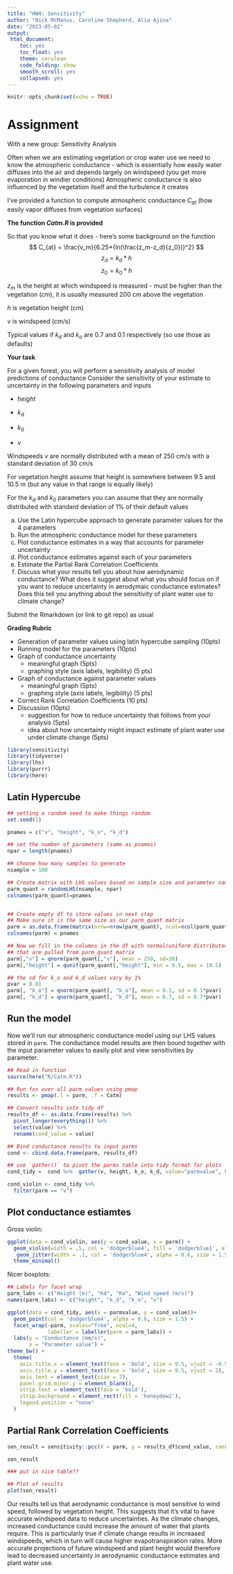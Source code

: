 ```yaml
---
title: "HW4: Sensitivity"
author: "Nick McManus, Caroline Shepherd, Alia Ajina"
date: "2023-05-02"
output: 
 html_document: 
    toc: yes
    toc_float: yes
    theme: cerulean
    code_folding: show
    smooth_scroll: yes
    collapsed: yes
---
```


```r
knitr::opts_chunk$set(echo = TRUE)
```

# Assignment

With a new group: Sensitivity Analysis

Often when we are estimating vegetation or crop water use we need to know the atmospheric conductance - which is essentially how easily water diffuses into the air and depends largely on windspeed (you get more evaporation in windier conditions) Atmospheric conductance is also influenced by the vegetation itself and the turbulence it creates

I've provided a function to compute atmospheric conductance $C_{at}$ (how easily vapor diffuses from vegetation surfaces)

**The function *Catm.R* is provided**


So that you know what it does - here's some background on the function
$$
C_{at} = \frac{v_m}{6.25*{ln(\frac{z_m-z_d}{z_0})}^2}
$$
$$
z_d = k_d*h
$$
$$
z_0 = k_0*h
$$


$z_m$ is the height at which windspeed is measured - must be higher than the vegetation (cm), it is usually measured 200 cm  above the vegetation

$h$ is vegetation height (cm)

$v$ is windspeed (cm/s)

Typical values if $k_d$ and $k_o$ are 0.7 and 0.1 respectively (so use those as defaults)

**Your task**

For a given forest, you will perform a sensitivity analysis of model predictions of conductance
Consider the sensitivity of your estimate to uncertainty in the following parameters and inputs
  
  * $height$ 
  
  * $k_d$
  
  * $k_0$
  
  * $v$
  
Windspeeds $v$ are normally distributed with a mean of  250 cm/s with a standard deviation of 30 cm/s

For vegetation height assume that height is somewhere between 9.5 and 10.5 m (but any value in that range is equally likely)

For the $k_d$ and $k_0$ parameters you can assume that they are normally distributed with standard deviation of 1% of their default values

a) Use the Latin hypercube approach to generate parameter values for the 4 parameters
b) Run the atmospheric conductance model for these parameters 
c) Plot conductance estimates in a way that accounts for parameter uncertainty
d) Plot conductance estimates against each of your parameters
e) Estimate the Partial Rank Correlation Coefficients
f) Discuss what your results tell you about how aerodynamic conductance? What does it suggest about what you should focus on if you want to reduce uncertainty in aerodymaic conductance estimates? Does this tell you anything about the sensitivity of plant water use to climate change? 

Submit the Rmarkdown (or link to git repo) as usual

**Grading Rubric**

* Generation of parameter values using latin hypercube sampling (10pts)
* Running model for the parameters (10pts)
* Graph of conductance uncertainty 
  * meaningful graph (5pts)
  * graphing style (axis labels, legibility) (5 pts)
* Graph of conductance against parameter values 
  * meaningful graph (5pts)
  * graphing style (axis labels, legibility) (5 pts)
* Correct Rank Correlation Coefficients (10 pts)
* Discussion (10pts)
  * suggestion for how to reduce uncertainty that follows from your analysis (5pts)
  * idea about how uncertainty might impact estimate of plant water use under climate change (5pts)
  
```r
library(sensitivity)
library(tidyverse)
library(lhs)
library(purrr)
library(here) 
```
  
  
## Latin Hypercube

```r
## setting a random seed to make things random
set.seed(1)

pnames = c("v", "height", "k_o", "k_d")

## set the number of parameters (same as pnames)
npar = length(pnames)

## choose how many samples to generate
nsample = 100

## Create matrix with LHS values based on sample size and parameter names
parm_quant = randomLHS(nsample, npar)
colnames(parm_quant)=pnames


## Create empty df to store values in next step
## Make sure it is the same size as our parm_quant matrix
parm = as.data.frame(matrix(nrow=nrow(parm_quant), ncol=ncol(parm_quant)))
colnames(parm) = pnames

## Now we fill in the columns in the df with normal/uniform distributed values
## that are pulled from parm_quant matrix
parm[,"v"] = qnorm(parm_quant[,"v"], mean = 250, sd=30)
parm[,"height"] = qunif(parm_quant[,"height"], min = 9.5, max = 10.5)

## the sd for k_o and k_d values vary by 1%
pvar = 0.01
parm[, "k_o"] = qnorm(parm_quant[, "k_o"], mean = 0.1, sd = 0.1*pvar)
parm[, "k_d"] = qnorm(parm_quant[, "k_d"], mean = 0.7, sd = 0.7*pvar)

```
  

## Run the model

Now we'll run our atmospheric conductance model using our LHS values stored in `parm`. The conductance model results are then bound together with the input parameter values to easily plot and view sensitivities by parameter. 

```r
## Read in function
source(here("R/Catm.R"))

## Run fxn over all parm values using pmap
results <- pmap(.l = parm, .f = Catm)

## Convert results into tidy df
results_df <- as.data.frame(results) %>% 
  pivot_longer(everything()) %>% 
  select(value) %>% 
  rename(cond_value = value)

## Bind conductance results to input parms
cond <- cbind.data.frame(parm, results_df)

## use `gather()` to pivot the parms table into tidy format for plots
cond_tidy =  cond %>%  gather(v, height, k_o, k_d, value="parmvalue", key="parm")

cond_violin <- cond_tidy %>% 
  filter(parm == "v")
```


## Plot conductance estiamtes

Gross violin:
```r
ggplot(data = cond_violin, aes(y = cond_value, x = parm)) +
  geom_violin(width = .5, col = 'dodgerblue4', fill = 'dodgerblue1', alpha = .2) +
   geom_jitter(width = .1, col = 'dodgerblue4', alpha = 0.6, size = 1.5) +
  theme_minimal() 
```


Nicer boxplots:
```r
## Labels for facet wrap
parm_labs <- c("Height (m)", "Kd", "Ko", "Wind speed (m/s)")
names(parm_labs) <- c("height", "k_d", "k_o", "v")

ggplot(data = cond_tidy, aes(x = parmvalue, y = cond_value))+
  geom_point(col = 'dodgerblue4', alpha = 0.6, size = 1.5) +
  facet_wrap(~parm, scales="free", ncol=4, 
             labeller = labeller(parm = parm_labs)) +
  labs(y = "Conductance (mm/s)",
       x = "Parameter value") +
theme_bw() +
  theme(
    axis.title.x = element_text(face = 'bold', size = 9.5, vjust = -0.5),
    axis.title.y = element_text(face = 'bold', size = 9.5, vjust = 2),
    axis.text = element_text(size = 7),
    panel.grid.minor.y = element_blank(),
    strip.text = element_text(face = 'bold'),
    strip.background = element_rect(fill = 'honeydew2'),
    legend.position = "none"
  )
```

  
## Partial Rank Correlation Coefficients

```r
sen_result = sensitivity::pcc(X = parm, y = results_df$cond_value, rank = TRUE)

sen_result

### put in nice table??

## Plot of results
plot(sen_result)
```

Our results tell us that aerodynamic conductance is most sensitive to wind speed, followed by vegetation height. This suggests that it’s vital to have accurate windspeed data to reduce uncertainties. As the climate changes, increased conductance could increase the amount of water that plants require. This is particularly true if climate change results in increased windspeeds, which in turn will cause higher evapotranspiration rates. More accurate projections of future windspeed and plant height would therefore lead to decreased uncertainty in aerodynamic conductance estimates and plant water use. 
  